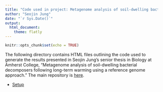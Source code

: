 ```yaml
---
title: "Code used in project: Metagenome analysis of soil-dwelling bacterial decomposers following long-term warming using a reference genome approach"
author: "Seojin Jung"
date: "`r Sys.Date()`"
output: 
  html_document:
    theme: flatly
---
```


```r
knitr::opts_chunk$set(echo = TRUE)
```

The following directory contains HTML files outlining the code used to generate the results presented in Seojin Jung's senior thesis in Biology at Amherst College, "Metagenome analysis of soil-dwelling bacterial decomposers following long-term warming using a reference genome approach." The main repository is [here](https://github.com/OurMicrobiome/seojin_thesis).

* [Setup]()